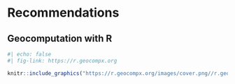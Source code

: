 # Recommendations



## Geocomputation with R

```r
#| echo: false
#| fig-link: https://r.geocompx.org

knitr::include_graphics("https://r.geocompx.org/images/cover.png//r.geocompx.org/images/cover.png")
```







